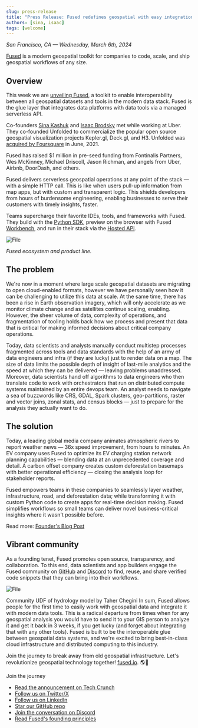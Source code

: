 ```yaml
---
slug: press-release
title: "Press Release: Fused redefines geospatial with easy integrations and instant maps"
authors: [sina, isaac]
tags: [welcome]
---
```


_San Francisco, CA — Wednesday, March 6th, 2024_

[Fused](https://www.fused.io/) is a modern geospatial toolkit for companies to code, scale, and ship geospatial workflows of any size.

## Overview
This week we are [unveiling Fused](https://techcrunch.com/2024/03/05/new-geospatial-data-startup-streamlines-satellite-imagery-visualization/), a toolkit to enable interoperability between all geospatial datasets and tools in the modern data stack. Fused is the glue layer that integrates data platforms with data tools via a managed serverless API.

Co-founders [Sina Kashuk](https://www.linkedin.com/in/skashuk/) and [Isaac Brodsky](https://www.linkedin.com/in/isaacbrodsky/) met while working at Uber. They co-founded Unfolded to commercialize the popular open source geospatial visualization projects Kepler.gl, Deck.gl, and H3. Unfolded was [acquired by Foursquare](https://techcrunch.com/2021/05/20/geospatial-startup-unfolded-ai-acquired-by-foursquare/) in June, 2021.

Fused has raised $1 million in pre-seed funding from Fontinalis Partners, Wes McKinney, Michael Driscoll, Jason Richman, and angels from Uber, Airbnb, DoorDash, and others.

Fused delivers serverless geospatial operations at any point of the stack — with a simple HTTP call. This is like when users pull-up information from map apps, but with custom and transparent logic. This shields developers from hours of burdensome engineering, enabling businesses to serve their customers with timely insights, faster.

Teams supercharge their favorite IDEs, tools, and frameworks with Fused. They build with the [Python SDK](https://docs.fused.io/python-sdk/), preview on the browser with Fused [Workbench](https://docs.fused.io/workbench/), and run in their stack via the [Hosted API](https://docs.fused.io/core-concepts/run/#http-requests).



<div style={{textAlign: 'center'}}>
<img src={ImageFlow} alt="File" style={{}} />
</div>

_Fused ecosystem and product line._

## The problem

We're now in a moment where large scale geospatial datasets are migrating to open cloud-enabled formats, however we have personally seen how it can be challenging to utilize this data at scale. At the same time, there has been a rise in Earth observation imagery, which will only accelerate as we monitor climate change and as satellites continue scaling, enabling. However, the sheer volume of data, complexity of operations, and fragmentation of tooling holds back how we process and present that data that is critical for making informed decisions about critical company operations.

Today, data scientists and analysts manually conduct multistep processes fragmented across tools and data standards with the help of an army of data engineers and infra (if they are lucky) just to render data on a map. The size of data limits the possible depth of insight of last-mile analytics and the speed at which they can be delivered — leaving problems unaddressed. Moreover, data scientists hand off algorithms to data engineers who then translate code to work with orchestrators that run on distributed compute systems maintained by an entire devops team. An analyst needs to navigate a sea of buzzwords like CRS, GDAL, Spark clusters, geo-partitions, raster and vector joins, zonal stats, and census blocks — just to prepare for the analysis they actually want to do.

## The solution

Today, a leading global media company animates atmospheric rivers to report weather news — 36x speed improvement, from hours to minutes. An EV company uses Fused to optimize its EV charging station network planning capabilities — blending data at an unprecedented coverage and detail. A carbon offset company creates custom deforestation basemaps with better operational efficiency — closing the analysis loop for stakeholder reports.

Fused empowers teams in these companies to seamlessly layer weather, infrastructure, road, and deforestation data; while transforming it with custom Python code to create apps for real-time decision making. Fused simplifies workflows so small teams can deliver novel business-critical insights where it wasn't possible before.

Read more: [Founder's Blog Post](/blog/code-to-map/)

## Vibrant community

As a founding tenet, Fused promotes open source, transparency, and collaboration. To this end, data scientists and app builders engage the Fused community on [GitHub](https://github.com/fusedio/udfs/) and [Discord](https://discord.com/invite/BxS5wMzdRk) to find, reuse, and share verified code snippets that they can bring into their workflows.


<div style={{textAlign: 'center'}}>
<img src={ImageHy} alt="File" style={{}} />
</div>



Community UDF of hydrology model by Taher Chegini
In sum, Fused allows people for the first time to easily work with geospatial data and integrate it with modern data tools. This is a radical departure from times when for any geospatial analysis you would have to send it to your GIS person to analyze it and get it back in 3 weeks, if you get lucky (and forget about integrating that with any other tools). Fused is built to be the interoperable glue between geospatial data systems, and we're excited to bring best-in-class cloud infrastructure and distributed computing to this industry.

Join the journey to break away from old geospatial infrastructure. Let's revolutionize geospatial technology together! [fused.io](https:/fused.io/). 🌎🚀

Join the journey
- [Read the announcement on Tech Crunch](https://techcrunch.com/2024/03/05/new-geospatial-data-startup-streamlines-satellite-imagery-visualization/)
- [Follow us on Twitter/X](https://twitter.com/Fused_io)
- [Follow us on LinkedIn](https://www.linkedin.com/company/fusedio/)
- [Star our GitHub repo](https://github.com/fusedio/udfs/tree/main)
- [Join the conversation on Discord](https://discord.com/invite/BxS5wMzdRk)
- [Read Fused's founding principles](https://fused.io/blog/code-to-map-instantly)
